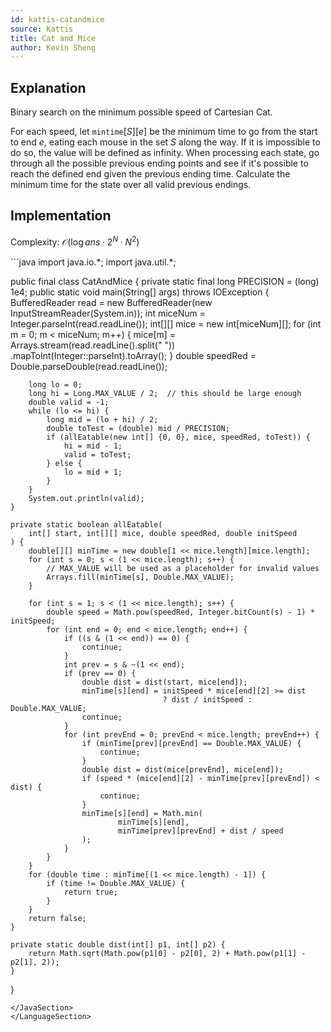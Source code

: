 ```yaml
---
id: kattis-catandmice
source: Kattis
title: Cat and Mice
author: Kevin Sheng
---
```


## Explanation

Binary search on the minimum possible speed of Cartesian Cat.

For each speed, let $\texttt{mintime}[S][e]$ be the minimum time to go from the start to end $e$, eating each mouse in the set $S$ along the way.
If it is impossible to do so, the value will be defined as infinity.
When processing each state, go through all the possible previous ending points and see if it's possible to reach the defined end given the previous ending time. Calculate the minimum time for the state over all valid previous endings.

## Implementation

Complexity: $\mathcal{O}(\log{ans}\cdot 2^N \cdot N^2)$

<LanguageSection>
<JavaSection>
```java
import java.io.*;
import java.util.*;

public final class CatAndMice {
	private static final long PRECISION = (long) 1e4;
	public static void main(String[] args) throws IOException {
		BufferedReader read = new BufferedReader(new InputStreamReader(System.in));
		int miceNum = Integer.parseInt(read.readLine());
		int[][] mice = new int[miceNum][];
		for (int m = 0; m < miceNum; m++) {
			mice[m] = Arrays.stream(read.readLine().split(" "))
							.mapToInt(Integer::parseInt).toArray();
		}
		double speedRed = Double.parseDouble(read.readLine());

		long lo = 0;
		long hi = Long.MAX_VALUE / 2;  // this should be large enough
		double valid = -1;
		while (lo <= hi) {
			long mid = (lo + hi) / 2;
			double toTest = (double) mid / PRECISION;
			if (allEatable(new int[] {0, 0}, mice, speedRed, toTest)) {
				hi = mid - 1;
				valid = toTest;
			} else {
				lo = mid + 1;
			}
		}
		System.out.println(valid);
	}

	private static boolean allEatable(
		int[] start, int[][] mice, double speedRed, double initSpeed
	) {
		double[][] minTime = new double[1 << mice.length][mice.length];
		for (int s = 0; s < (1 << mice.length); s++) {
			// MAX_VALUE will be used as a placeholder for invalid values
			Arrays.fill(minTime[s], Double.MAX_VALUE);
		}

		for (int s = 1; s < (1 << mice.length); s++) {
			double speed = Math.pow(speedRed, Integer.bitCount(s) - 1) * initSpeed;
			for (int end = 0; end < mice.length; end++) {
				if ((s & (1 << end)) == 0) {
					continue;
				}
				int prev = s & ~(1 << end);
				if (prev == 0) {
					double dist = dist(start, mice[end]);
					minTime[s][end] = initSpeed * mice[end][2] >= dist
									  ? dist / initSpeed : Double.MAX_VALUE;
					continue;
				}
				for (int prevEnd = 0; prevEnd < mice.length; prevEnd++) {
					if (minTime[prev][prevEnd] == Double.MAX_VALUE) {
						continue;
					}
					double dist = dist(mice[prevEnd], mice[end]);
					if (speed * (mice[end][2] - minTime[prev][prevEnd]) < dist) {
						continue;
					}
					minTime[s][end] = Math.min(
							minTime[s][end],
							minTime[prev][prevEnd] + dist / speed
					);
				}
			}
		}
		for (double time : minTime[(1 << mice.length) - 1]) {
			if (time != Double.MAX_VALUE) {
				return true;
			}
		}
		return false;
	}

	private static double dist(int[] p1, int[] p2) {
		return Math.sqrt(Math.pow(p1[0] - p2[0], 2) + Math.pow(p1[1] - p2[1], 2));
	}
}
```
</JavaSection>
</LanguageSection>
